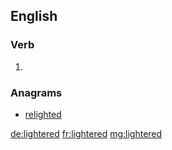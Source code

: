 ==English==

===Verb===
{{head|en}}

# {{en-past of|lighter}}

===Anagrams===
* [[relighted#English|relighted]]

[[de:lightered]]
[[fr:lightered]]
[[mg:lightered]]